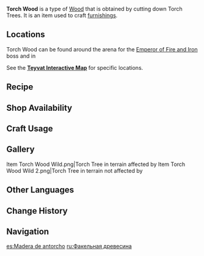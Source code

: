 {{Item Infobox
|id           = 101322
|image        = Item Torch Wood.png
|type         = Materials
|group        = Wood
|group2       = Furnishing Materials
|invCategory  = Materials
|quality      = 1
|description  = Wood from the Torch Tree. It has a soft texture, can be easily cut, stays dry easily, and the color is compatible with many bright paints. This makes it a common choice for artisans making delicate decorations.
|source1      = Cutting down Torch Trees
|source2      = Converting [[Forging Ores]]
|source3      = [[Realm Depot]]
}}
'''Torch Wood''' is a type of [[Wood]] that is obtained by cutting down Torch Trees. It is an item used to craft [[furnishings]].

==Locations==
Torch Wood can be found around the arena for the [[Emperor of Fire and Iron]] boss and in {{LL|"A Very Bright Place"|.}}

See the '''[https://webstatic-sea.mihoyo.com/app/ys-map-sea/index.html#/map/2?shown_types=525 Teyvat Interactive Map]''' for specific locations.

==Recipe==
{{Recipe
|type = Wood
|Iron Chunk = 3
|sort = Iron Chunk
}}
{{Recipe
|type = Wood
|White Iron Chunk = 2
|sort = White Iron Chunk
}}
{{Recipe
|type = Wood
|Crystal Chunk = 1
|sort = Crystal Chunk
}}
{{Recipe
|type = Wood
|Magical Crystal Chunk = 1
|sort = Magical Crystal Chunk
}}
{{Recipe
|type = Wood
|Amethyst Lump = 1
|sort = Amethyst Lump
}}
{{Recipe
|type = Wood
|Condessence Crystal = 1
|sort = Condessence Crystal
}}
{{Recipe
|type = Wood
|Starsilver = 1
|sort = Starsilver
}}

==Shop Availability==
{{Shop Availability|currency=Realm Currency}}

==Craft Usage==
{{Craft Usage}}

==Gallery==
<gallery>
Item Torch Wood Wild.png|Torch Tree in terrain affected by {{Pyro}}
Item Torch Wood Wild 2.png|Torch Tree in terrain not affected by {{Pyro}}
</gallery>
<!--
==Video Guides==
{{EVT
|video1   = 
|caption1 = 
}}
-->
==Other Languages==
{{Other Languages
|en      = Torch Wood
|zhs     = 炬木
|zhs_rm  = Jù-mù
|zht     = 炬木
|zht_rm  = Jù-mù
|zh_tl   = Torch Wood
|ja      = トーチ材
|ja_rm   = Toochi-zai
|ja_tl   = Torch Wood
|ko      = 횃불나무 원목
|ko_tl   = Torch Wood
|es      = Madera de antorcho
|es_tl   = Torch Wood
|fr      = Bois de torche
|fr_tl   = Torch Wood
|ru      = Факельная древесина
|ru_tl   = Torch Wood
|th      = ไม้ Torch
|th_rm   = 
|th_tl   = 
|vi      = Gỗ Đuốc
|vi_tl   = 
|de      = Fackelholz
|de_tl   = Torch Wood
|id      = Torch Wood
|pt      = Madeira de Tocha
|pt_tl   = 
|tr      = Meşale Ağacı Kütüğü
|tr_tl   = Torch Tree Log
|it      = Legno di fiamma dei boschi
|it_tl   = 
}}

==Change History==
{{Change History|4.0}}
<!--
==References==
{{Reflist}}
-->
==Navigation==
{{Material Navbox|Crafting Materials}}

[[es:Madera de antorcho]]
[[ru:Факельная древесина]]